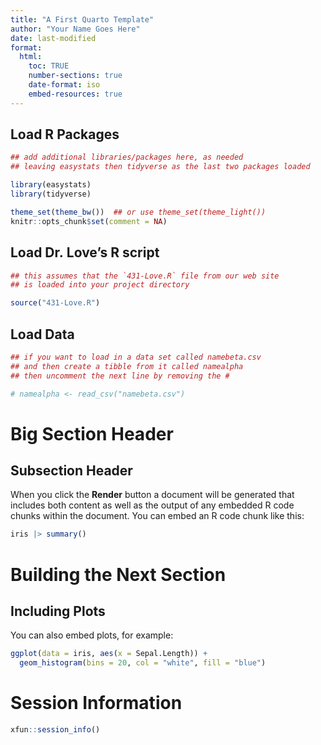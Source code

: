 ---
title: "A First Quarto Template"
author: "Your Name Goes Here"
date: last-modified
format: 
  html:
    toc: TRUE
    number-sections: true
    date-format: iso
    embed-resources: true
---

## Load R Packages

```{r library_load, message = FALSE}

## add additional libraries/packages here, as needed
## leaving easystats then tidyverse as the last two packages loaded

library(easystats)
library(tidyverse)

theme_set(theme_bw())  ## or use theme_set(theme_light())
knitr::opts_chunk$set(comment = NA)
```

## Load Dr. Love's R script

```{r}
## this assumes that the `431-Love.R` file from our web site
## is loaded into your project directory

source("431-Love.R")
```


## Load Data

```{r load_data}
## if you want to load in a data set called namebeta.csv
## and then create a tibble from it called namealpha
## then uncomment the next line by removing the #

# namealpha <- read_csv("namebeta.csv") 
```

# Big Section Header

## Subsection Header

When you click the **Render** button a document will be generated that includes both content as well as the output of any embedded R code chunks within the document. You can embed an R code chunk like this:

```{r iris_summary}
iris |> summary()
```

# Building the Next Section

## Including Plots

You can also embed plots, for example:

```{r iris_plot}
ggplot(data = iris, aes(x = Sepal.Length)) +
  geom_histogram(bins = 20, col = "white", fill = "blue")
```

# Session Information

```{r session_info}
xfun::session_info()
```


